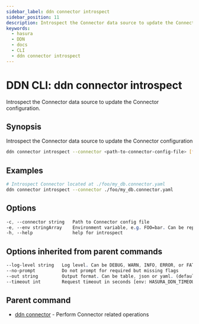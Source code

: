 ```yaml
---
sidebar_label: ddn connector introspect
sidebar_position: 11
description: Introspect the Connector data source to update the Connector configuration using the DDN CLI
keywords:
  - hasura
  - DDN
  - docs
  - CLI
  - ddn connector introspect
---
```


# DDN CLI: ddn connector introspect

Introspect the Connector data source to update the Connector configuration.

## Synopsis

Introspect the Connector data source to update the Connector configuration

```bash
ddn connector introspect --connector <path-to-connector-config-file> [flags]
```

## Examples

```bash
# Introspect Connector located at ./foo/my_db.connector.yaml
ddn connector introspect --connector ./foo/my_db.connector.yaml
```

## Options

```sass
-c, --connector string   Path to Connector config file
-e, --env stringArray    Environment variable, e.g. FOO=bar. Can be repeated to provide multiple env vars
-h, --help               help for introspect
```

## Options inherited from parent commands

```sass
--log-level string   Log level. Can be DEBUG, WARN, INFO, ERROR, or FATAL. (default "INFO")
--no-prompt          Do not prompt for required but missing flags
--out string         Output format. Can be table, json or yaml. (default "table")
--timeout int        Request timeout in seconds [env: HASURA_DDN_TIMEOUT] (default 100)
```

## Parent command

- [ddn connector](/cli/commands/ddn_connector) - Perform Connector related operations
